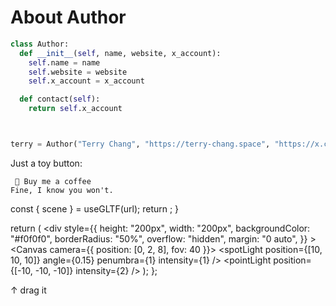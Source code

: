 # About Author

```python filename="author.py" {3} copy
class Author:
  def __init__(self, name, website, x_account):
    self.name = name
    self.website = website
    self.x_account = x_account

  def contact(self):
    return self.x_account



terry = Author("Terry Chang", "https://terry-chang.space", "https://x.com/crazibility")

```


Just a toy button:

<Counters />

<div
  style={{
    width: "full",
    "text-align": "center",
    "font-weight": "bold",
    color: "orange",
    "margin-bottom": "4px",
    "margin-top": "100px",
  }}
>
  <code> 💫 Buy me a coffee</code>
</div>
<div style={{ width: "full", "text-align": "center", "margin-bottom": "20px" }}>
  <code>Fine, I know you won't. </code>
</div>


  const { scene } = useGLTF(url);
  return <primitive object={scene} />;
}

  return (
    <div
      style={{
        height: "200px",
        width: "200px",
        backgroundColor: "#f0f0f0",
        borderRadius: "50%",
        overflow: "hidden",
        margin: "0 auto",
      }}
    >
      <Canvas camera={{ position: [0, 2, 8], fov: 40 }}>
        <Suspense fallback={null}>
          <Model url="/models/coffee_cup_model/scene.gltf" />
          <OrbitControls enablePan={true} enableZoom={false} />
        </Suspense>
        <ambientLight intensity={0.5} />
        <spotLight
          position={[10, 10, 10]}
          angle={0.15}
          penumbra={1}
          intensity={1}
        />
        <pointLight position={[-10, -10, -10]} intensity={2} />
      </Canvas>
    </div>
  );
};

<StarshipModel />
<div style={{ width: "full", "text-align": "center", "margin-top": "20px" }}>
  ↑ drag it
</div>
